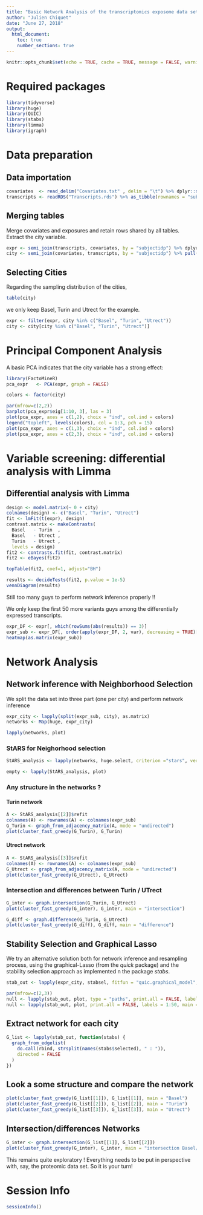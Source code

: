 ```yaml
---
title: "Basic Network Analysis of the transcriptomics exposome data set"
author: "Julien Chiquet"
date: "June 27, 2018"
output: 
  html_document:
    toc: true
    number_sections: true
---
```


```r
knitr::opts_chunk$set(echo = TRUE, cache = TRUE, message = FALSE, warning = FALSE)
```

# Required packages

```r
library(tidyverse)
library(huge)
library(QUIC)
library(stabs)
library(limma)
library(igraph)
```

# Data preparation

## Data importation
```r
covariates  <- read_delim("Covariates.txt" , delim = "\t") %>% dplyr::select(-subjectidp1)
transcripts <- readRDS("Transcripts.rds") %>% as_tibble(rownames = "subjectidp")
```

## Merging tables

Merge covariates and exposures and retain rows shared by all tables. Extract the city variable.
```r
expr <- semi_join(transcripts, covariates, by = "subjectidp") %>% dplyr::select(-subjectidp)
city <- semi_join(covariates, transcripts, by = "subjectidp") %>% pull(city)
```

## Selecting Cities

Regarding the sampling distribution of the cities,
```r
table(city)
```
we only keep Basel, Turin and Utrect for the example.

```r
expr <- filter(expr, city %in% c("Basel", "Turin", "Utrect"))
city <- city[city %in% c("Basel", "Turin", "Utrect")]
```

# Principal Component Analysis

A basic PCA indicates that the city variable has a strong effect:
```r
library(FactoMineR)
pca_expr   <- PCA(expr, graph = FALSE)
```

```r
colors <- factor(city)

par(mfrow=c(2,2))
barplot(pca_expr$eig[1:10, 3], las = 3)
plot(pca_expr, axes = c(1,2), choix = "ind", col.ind = colors)
legend("topleft", levels(colors), col = 1:3, pch = 15)
plot(pca_expr, axes = c(1,3), choix = "ind", col.ind = colors)
plot(pca_expr, axes = c(2,3), choix = "ind", col.ind = colors)
```

# Variable screening: differential analysis with Limma

## Differential analysis with Limma

```r
design <- model.matrix(~ 0 + city)
colnames(design) <- c("Basel", "Turin", "Utrect")
fit <- lmFit(t(expr), design)
contrast.matrix <- makeContrasts(
  Basel   - Turin  ,
  Basel   - Utrect ,
  Turin   - Utrect ,
  levels = design)
fit2 <- contrasts.fit(fit, contrast.matrix)
fit2 <- eBayes(fit2)
```

```r
topTable(fit2, coef=1, adjust="BH")

```


```r
results <- decideTests(fit2, p.value = 1e-5)
vennDiagram(results)
```

Still too many guys to perform network inference properly !!

We only keep the first 50 more variants guys among the differentially expressed transcripts.

```r
expr_DF <- expr[, which(rowSums(abs(results)) == 3)]
expr_sub <- expr_DF[, order(apply(expr_DF, 2, var), decreasing = TRUE)[1:50]]
heatmap(as.matrix(expr_sub))
```

# Network Analysis

## Network inference with Neighborhood Selection

We split the data set into three part (one per city) and perform network inference
```r
expr_city <- lapply(split(expr_sub, city), as.matrix)
networks <- Map(huge, expr_city)
```

```r
lapply(networks, plot)
```

### StARS for Neighorhood selection

```r
StARS_analysis <- lapply(networks, huge.select, criterion ="stars", verbose = FALSE)
```

```r
empty <- lapply(StARS_analysis, plot)
```


### Any structure in the networks ?

#### Turin network

```r
A <- StARS_analysis[[2]]$refit
colnames(A) <- rownames(A) <- colnames(expr_sub)
G_Turin <- graph_from_adjacency_matrix(A, mode = "undirected")
plot(cluster_fast_greedy(G_Turin), G_Turin)
```

#### Utrect network

```r
A <- StARS_analysis[[3]]$refit
colnames(A) <- rownames(A) <- colnames(expr_sub)
G_Utrect <- graph_from_adjacency_matrix(A, mode = "undirected")
plot(cluster_fast_greedy(G_Utrect), G_Utrect)
```

### Intersection and differences between Turin / UTrect

```r
G_inter <- graph.intersection(G_Turin, G_Utrect)
plot(cluster_fast_greedy(G_inter), G_inter, main = "intersection")
```

```r
G_diff <- graph.difference(G_Turin, G_Utrect)
plot(cluster_fast_greedy(G_diff), G_diff, main = "difference")

```


## Stability Selection and Graphical Lasso

We try an alternative solution both for network inference and resampling process, using the graphical-Lasso (from the *quick* package) and the stability selection approach as implemented n the package *stabs*.

```r
stab_out <- lapply(expr_city, stabsel, fitfun = "quic.graphical_model", cutoff = 0.75, PFER = 10)
```

```r
par(mfrow=c(2,3))
null <- lapply(stab_out, plot, type = "paths", print.all = FALSE, labels = 1:50, main = "path") 
null <- lapply(stab_out, plot, print.all = FALSE, labels = 1:50, main = "selection")
```

## Extract network for each city

```r
G_list <- lapply(stab_out, function(stabs) {
  graph_from_edgelist(
    do.call(rbind, strsplit(names(stabs$selected), " : ")),
    directed = FALSE
  )
})
```

## Look a some structure and compare the network

```r
plot(cluster_fast_greedy(G_list[[1]]), G_list[[1]], main = "Basel")
plot(cluster_fast_greedy(G_list[[2]]), G_list[[2]], main = "Turin")
plot(cluster_fast_greedy(G_list[[3]]), G_list[[3]], main = "Utrect")
```

## Intersection/differences Networks

```r
G_inter <- graph.intersection(G_list[[1]], G_list[[2]])
plot(cluster_fast_greedy(G_inter), G_inter, main = "intersection Basel/Turin")

```

This remains quite exploratory ! Everything needs to be put in perspective with, say, the proteomic data set. So it is your turn!

# Session Info

```r
sessionInfo()
```

